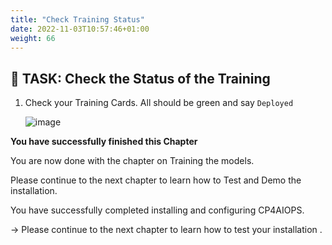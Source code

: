 ```yaml
---
title: "Check Training Status"
date: 2022-11-03T10:57:46+01:00
weight: 66
---
```



## 🚀 TASK: Check the Status of the Training


1. Check your Training Cards. All should be green and say `Deployed`

	![image](./../images/46_training.png)





<InlineNotification kind="success">

**You have successfully finished this Chapter**

You are now done with the chapter on Training the models.

Please continue to the next chapter to learn how to Test and Demo the installation.

</InlineNotification>



<InlineNotification kind="error"> 

You have successfully completed installing and configuring CP4AIOPS.

→ Please continue to the next chapter to learn how to test your installation .

</InlineNotification>

